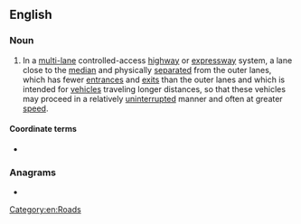 ==English==

===Noun===
{{en-noun}}
{{wikipedia|Local-express lanes|Local-express (core-collector) lanes}}

# {{lb|en|Canada}} In a [[multi-]]lane controlled-access [[highway]] or [[expressway]] system, a lane close to the [[median]] and physically [[separate]]d from the outer lanes, which has fewer [[entrance]]s and [[exit]]s than the outer lanes and which is intended for [[vehicle]]s traveling longer distances, so that these vehicles may proceed in a relatively [[uninterrupted]] manner and often at greater [[speed]].
#: {{synonyms|en|express lane}}

====Coordinate terms====
* {{l|en|collector lane}}

===Anagrams===
* {{anagrams|en|a=aceelnor|Caerleon|Carolene|Creolean}}

[[Category:en:Roads]]
